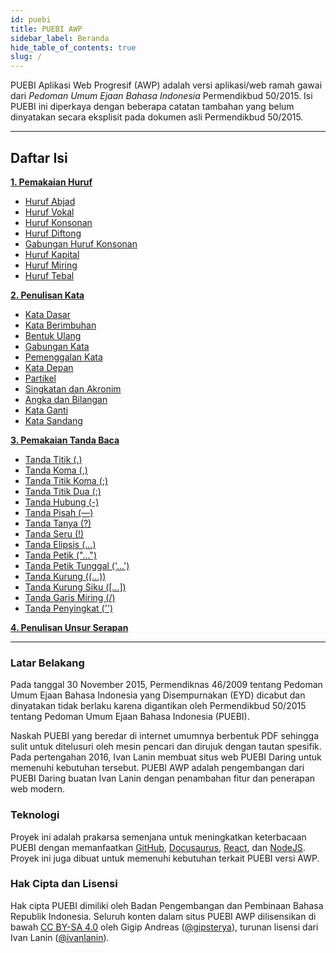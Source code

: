 ```yaml
---
id: puebi
title: PUEBI AWP
sidebar_label: Beranda
hide_table_of_contents: true
slug: /
---
```


PUEBI Aplikasi Web Progresif (AWP) adalah versi aplikasi/web ramah gawai 
dari *Pedoman Umum Ejaan Bahasa Indonesia* Permendikbud 50/2015. 
Isi PUEBI ini diperkaya dengan beberapa catatan tambahan yang belum dinyatakan 
secara eksplisit pada dokumen asli Permendikbud 50/2015.

---

<!--- use HTML tag for h2 & h3 to disable Docusaurus auto generated header-links.
      see https://twitter.com/gipsterya/status/1330579382600024065 -->

<h2>Daftar Isi</h2>

[**1. Pemakaian Huruf**](/huruf)
- [Huruf Abjad](/huruf/abjad)
- [Huruf Vokal](/huruf/vokal)
- [Huruf Konsonan](/huruf/konsonan)
- [Huruf Diftong](/huruf/diftong)
- [Gabungan Huruf Konsonan](/huruf/gabungan)
- [Huruf Kapital](/huruf/kapital)
- [Huruf Miring](/huruf/miring)
- [Huruf Tebal](/huruf/tebal)

[**2. Penulisan Kata**](/kata)
- [Kata Dasar](/kata/dasar)
- [Kata Berimbuhan](/kata/berimbuhan)
- [Bentuk Ulang](/kata/ulang)
- [Gabungan Kata](/kata/gabungan)
- [Pemenggalan Kata](/kata/pemenggalan)
- [Kata Depan](/kata/depan)
- [Partikel](/kata/partikel)
- [Singkatan dan Akronim](/kata/singkatan)
- [Angka dan Bilangan](/kata/angka)
- [Kata Ganti](/kata/ganti)
- [Kata Sandang](/kata/sandang)

[**3. Pemakaian Tanda Baca**](/tanda)
- [Tanda Titik (.)](/tanda/titik)
- [Tanda Koma (,)](/tanda/koma)
- [Tanda Titik Koma (;)](/tanda/titik-koma)
- [Tanda Titik Dua (:)](/tanda/titik-dua)
- [Tanda Hubung (-)](/tanda/hubung)
- [Tanda Pisah (—)](/tanda/pisah)
- [Tanda Tanya (?)](/tanda/tanya)
- [Tanda Seru (!)](/tanda/seru)
- [Tanda Elipsis (...)](/tanda/elipsis)
- [Tanda Petik ("...")](/tanda/petik)
- [Tanda Petik Tunggal ('...')](/tanda/petik-tunggal)
- [Tanda Kurung ((...))](/tanda/kurung)
- [Tanda Kurung Siku ([...])](/tanda/kurung-siku)
- [Tanda Garis Miring (/)](/tanda/garis-miring)
- [Tanda Penyingkat ('')](/tanda/penyingkat)

[**4. Penulisan Unsur Serapan**](/unsur-serapan)

---

<h3>Latar Belakang</h3>

Pada tanggal 30 November 2015, Permendiknas 46/2009 tentang Pedoman Umum Ejaan Bahasa Indonesia 
yang Disempurnakan (EYD) dicabut dan dinyatakan tidak berlaku karena digantikan oleh 
Permendikbud 50/2015 tentang Pedoman Umum Ejaan Bahasa Indonesia (PUEBI).

Naskah PUEBI yang beredar di internet umumnya berbentuk PDF sehingga sulit untuk ditelusuri 
oleh mesin pencari dan dirujuk dengan tautan spesifik. Pada pertengahan 2016, Ivan Lanin membuat situs web 
PUEBI Daring untuk memenuhi kebutuhan tersebut. PUEBI AWP adalah pengembangan dari PUEBI Daring buatan 
Ivan Lanin dengan penambahan fitur dan penerapan web modern.

<h3>Teknologi</h3>

Proyek ini adalah prakarsa semenjana untuk meningkatkan keterbacaan PUEBI dengan memanfaatkan
[GitHub](https://github.com), [Docusaurus](https://v2.docusaurus.io), [React](https://reactjs.org), 
dan [NodeJS](https://nodejs.org). Proyek ini juga dibuat untuk memenuhi kebutuhan terkait 
PUEBI versi AWP.

<h3>Hak Cipta dan Lisensi</h3>

Hak cipta PUEBI dimiliki oleh Badan Pengembangan dan Pembinaan Bahasa Republik Indonesia. 
Seluruh konten dalam situs PUEBI AWP dilisensikan di bawah 
[CC BY-SA 4.0](https://creativecommons.org/licenses/by-sa/4.0/deed.id) oleh Gigip Andreas 
([@gipsterya](https://twitter.com/gipsterya)), turunan lisensi dari Ivan Lanin 
([@ivanlanin](https://github.com/ivanlanin/puebi)).
